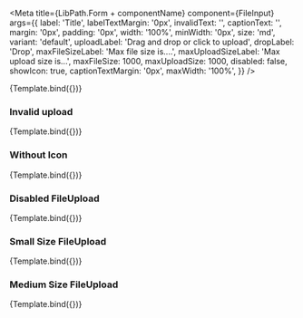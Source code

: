 


<Meta
    title={LibPath.Form + componentName}
    component={FileInput}
    args={{
        label: 'Title',
        labelTextMargin: '0px',
        invalidText: '',
        captionText: '',
        margin: '0px',
        padding: '0px',
        width: '100%',
        minWidth: '0px',
        size: 'md',
        variant: 'default',
        uploadLabel: 'Drag and drop or click to upload',
        dropLabel: 'Drop',
        maxFileSizeLabel: 'Max file size is....',
        maxUploadSizeLabel: 'Max upload size is...',
        maxFileSize: 1000,
        maxUploadSize: 1000,
        disabled: false,
        showIcon: true,
        captionTextMargin: '0px',
        maxWidth: '100%',
    }}
/>

<DocsPageHeader
    title={componentName}
    description="This component is used to create an input which accepts files."
    addImportantNote={false}
    variant="stable"
/>

<Canvas withToolbar>
    <Story name="Base">{Template.bind({})}</Story>
</Canvas>

<DocsPageBody addStories={true} />

### Invalid upload

<Canvas withToolbar>
    <Story
        name="Invalid upload"
        args={{
            invalidText: 'Invalid upload',
        }}
    >
        {Template.bind({})}
    </Story>
</Canvas>

### Without Icon

<Canvas withToolbar>
    <Story
        name="Without Icon"
        args={{
            showIcon: false,
        }}
    >
        {Template.bind({})}
    </Story>
</Canvas>

### Disabled FileUpload

<Canvas withToolbar>
    <Story
        name="Disabled FileUpload"
        args={{
            variant: 'disabled',
        }}
    >
        {Template.bind({})}
    </Story>
</Canvas>

### Small Size FileUpload

<Canvas withToolbar>
    <Story
        name="Small Size FileUpload"
        args={{
            size: 'sm',
        }}
    >
        {Template.bind({})}
    </Story>
</Canvas>

### Medium Size FileUpload

<Canvas withToolbar>
    <Story
        name="Medium Size FileUpload"
        args={{
            size: 'md',
        }}
    >
        {Template.bind({})}
    </Story>
</Canvas>
